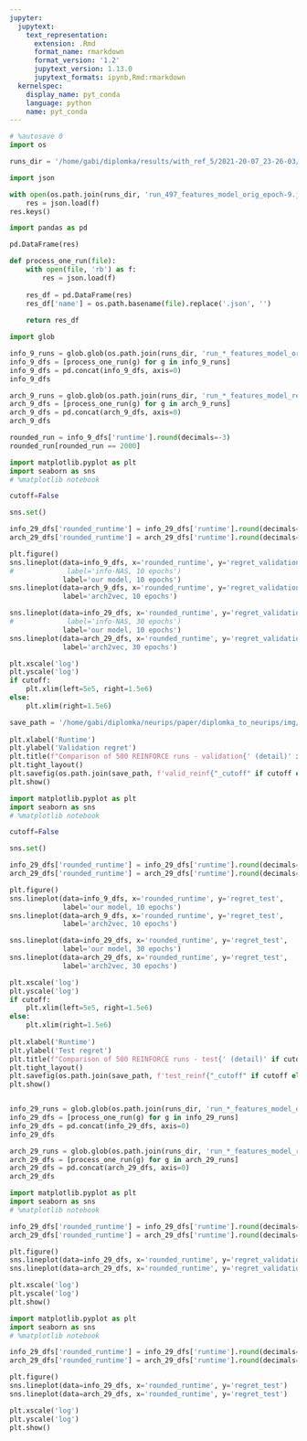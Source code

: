 ```yaml
---
jupyter:
  jupytext:
    text_representation:
      extension: .Rmd
      format_name: rmarkdown
      format_version: '1.2'
      jupytext_version: 1.13.0
      jupytext_formats: ipynb,Rmd:rmarkdown
  kernelspec:
    display_name: pyt_conda
    language: python
    name: pyt_conda
---
```


```python
# %autosave 0
import os

runs_dir = '/home/gabi/diplomka/results/with_ref_5/2021-20-07_23-26-03/reinforce-runs'
```

```python
import json

with open(os.path.join(runs_dir, 'run_497_features_model_orig_epoch-9.json'), 'rb') as f:
    res = json.load(f)
res.keys()
```

```python
import pandas as pd

pd.DataFrame(res)
```

```python
def process_one_run(file):
    with open(file, 'rb') as f:
        res = json.load(f)
        
    res_df = pd.DataFrame(res)
    res_df['name'] = os.path.basename(file).replace('.json', '')
    
    return res_df
```

```python
import glob

info_9_runs = glob.glob(os.path.join(runs_dir, 'run_*_features_model_orig_epoch-9.json'))
info_9_dfs = [process_one_run(g) for g in info_9_runs]
info_9_dfs = pd.concat(info_9_dfs, axis=0)
info_9_dfs
```

```python
arch_9_runs = glob.glob(os.path.join(runs_dir, 'run_*_features_model_ref_epoch-9.json'))
arch_9_dfs = [process_one_run(g) for g in arch_9_runs]
arch_9_dfs = pd.concat(arch_9_dfs, axis=0)
arch_9_dfs
```

```python
rounded_run = info_9_dfs['runtime'].round(decimals=-3)
rounded_run[rounded_run == 2000]
```

```python
import matplotlib.pyplot as plt
import seaborn as sns
# %matplotlib notebook

cutoff=False

sns.set()

info_29_dfs['rounded_runtime'] = info_29_dfs['runtime'].round(decimals=-4)
arch_29_dfs['rounded_runtime'] = arch_29_dfs['runtime'].round(decimals=-4)

plt.figure()
sns.lineplot(data=info_9_dfs, x='rounded_runtime', y='regret_validation',
#             label='info-NAS, 10 epochs')
             label='our model, 10 epochs')
sns.lineplot(data=arch_9_dfs, x='rounded_runtime', y='regret_validation',
             label='arch2vec, 10 epochs')

sns.lineplot(data=info_29_dfs, x='rounded_runtime', y='regret_validation',
#             label='info-NAS, 30 epochs')
             label='our model, 10 epochs')
sns.lineplot(data=arch_29_dfs, x='rounded_runtime', y='regret_validation',
             label='arch2vec, 30 epochs')

plt.xscale('log')
plt.yscale('log')
if cutoff:
    plt.xlim(left=5e5, right=1.5e6)
else:
    plt.xlim(right=1.5e6)

save_path = '/home/gabi/diplomka/neurips/paper/diplomka_to_neurips/img/'
    
plt.xlabel('Runtime')
plt.ylabel('Validation regret')
plt.title(f"Comparison of 500 REINFORCE runs - validation{' (detail)' if cutoff else ''}")
plt.tight_layout()
plt.savefig(os.path.join(save_path, f'valid_reinf{"_cutoff" if cutoff else ""}.png'))
plt.show()
```

```python
import matplotlib.pyplot as plt
import seaborn as sns
# %matplotlib notebook

cutoff=False

sns.set()

info_29_dfs['rounded_runtime'] = info_29_dfs['runtime'].round(decimals=-4)
arch_29_dfs['rounded_runtime'] = arch_29_dfs['runtime'].round(decimals=-4)

plt.figure()
sns.lineplot(data=info_9_dfs, x='rounded_runtime', y='regret_test',
             label='our model, 10 epochs')
sns.lineplot(data=arch_9_dfs, x='rounded_runtime', y='regret_test',
             label='arch2vec, 10 epochs')

sns.lineplot(data=info_29_dfs, x='rounded_runtime', y='regret_test',
             label='our model, 30 epochs')
sns.lineplot(data=arch_29_dfs, x='rounded_runtime', y='regret_test',
             label='arch2vec, 30 epochs')

plt.xscale('log')
plt.yscale('log')
if cutoff:
    plt.xlim(left=5e5, right=1.5e6)
else:
    plt.xlim(right=1.5e6)
    
plt.xlabel('Runtime')
plt.ylabel('Test regret')
plt.title(f"Comparison of 500 REINFORCE runs - test{' (detail)' if cutoff else ''}")
plt.tight_layout()
plt.savefig(os.path.join(save_path, f'test_reinf{"_cutoff" if cutoff else ""}.png'))
plt.show()
```

```python

```

```python
info_29_runs = glob.glob(os.path.join(runs_dir, 'run_*_features_model_orig_epoch-29.json'))
info_29_dfs = [process_one_run(g) for g in info_29_runs]
info_29_dfs = pd.concat(info_29_dfs, axis=0)
info_29_dfs
```

```python
arch_29_runs = glob.glob(os.path.join(runs_dir, 'run_*_features_model_ref_epoch-29.json'))
arch_29_dfs = [process_one_run(g) for g in arch_29_runs]
arch_29_dfs = pd.concat(arch_29_dfs, axis=0)
arch_29_dfs
```

```python
import matplotlib.pyplot as plt
import seaborn as sns
# %matplotlib notebook

info_29_dfs['rounded_runtime'] = info_29_dfs['runtime'].round(decimals=-4)
arch_29_dfs['rounded_runtime'] = arch_29_dfs['runtime'].round(decimals=-4)

plt.figure()
sns.lineplot(data=info_29_dfs, x='rounded_runtime', y='regret_validation')
sns.lineplot(data=arch_29_dfs, x='rounded_runtime', y='regret_validation')

plt.xscale('log')
plt.yscale('log')
plt.show()
```

```python
import matplotlib.pyplot as plt
import seaborn as sns
# %matplotlib notebook

info_29_dfs['rounded_runtime'] = info_29_dfs['runtime'].round(decimals=-4)
arch_29_dfs['rounded_runtime'] = arch_29_dfs['runtime'].round(decimals=-4)

plt.figure()
sns.lineplot(data=info_29_dfs, x='rounded_runtime', y='regret_test')
sns.lineplot(data=arch_29_dfs, x='rounded_runtime', y='regret_test')

plt.xscale('log')
plt.yscale('log')
plt.show()
```

```python

```
